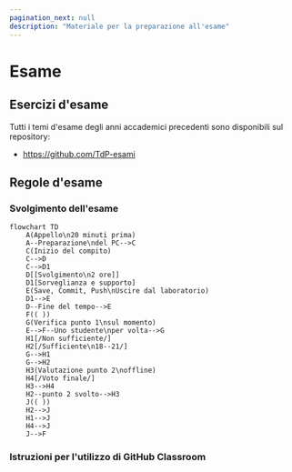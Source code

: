 ```yaml
---
pagination_next: null
description: "Materiale per la preparazione all'esame"
---
```



# Esame

## Esercizi d'esame

Tutti i temi d'esame degli anni accademici precedenti sono disponibili sul repository:
- https://github.com/TdP-esami


## Regole d'esame

### Svolgimento dell'esame

```mermaid
flowchart TD
    A(Appello\n20 minuti prima) 
    A--Preparazione\ndel PC-->C
    C(Inizio del compito)
    C-->D
    C-->D1
    D[[Svolgimento\n2 ore]]
    D1[Sorveglianza e supporto]
    E(Save, Commit, Push\nUscire dal laboratorio)
    D1-->E
    D--Fine del tempo-->E
    F(( ))
    G(Verifica punto 1\nsul momento)
    E-->F--Uno studente\nper volta-->G
    H1[/Non sufficiente/]
    H2[/Sufficiente\n18--21/]
    G-->H1
    G-->H2
    H3(Valutazione punto 2\noffline)
    H4[/Voto finale/]
    H3-->H4
    H2--punto 2 svolto-->H3
    J(( ))
    H2-->J 
    H1-->J 
    H4-->J 
    J-->F
```

### Istruzioni per l'utilizzo di GitHub Classroom
